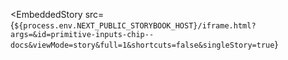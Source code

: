 
<EmbeddedStory
  src={`${process.env.NEXT_PUBLIC_STORYBOOK_HOST}/iframe.html?args=&id=primitive-inputs-chip--docs&viewMode=story&full=1&shortcuts=false&singleStory=true`}
></EmbeddedStory>
